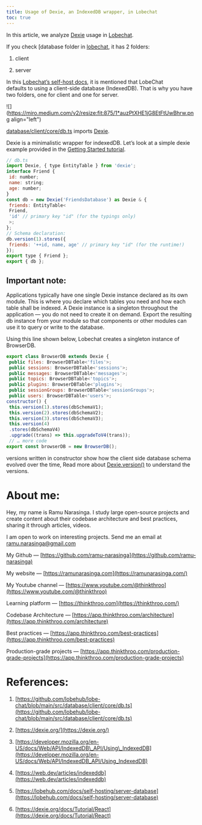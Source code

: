 ```yaml
---
title: Usage of Dexie, an IndexedDB wrapper, in Lobechat
toc: true
---
```


In this article, we analyze [Dexie](https://dexie.org/) usage in [Lobechat](https://github.com/lobehub/lobe-chat/blob/main/src/database/client/core/db.ts).

If you check \[database folder in [lobechat](https://github.com/lobehub/lobe-chat/tree/main/src/database), it has 2 folders:

1. client
    
2. server
    

In this [Lobechat’s self-host docs](https://lobehub.com/docs/self-hosting/server-database), it is mentioned that LobeChat  
defaults to using a client-side database (IndexedDB). That is why you have two folders, one for client and one for server.

![](https://miro.medium.com/v2/resize:fit:875/1*auzPtXHE1jG8EtFtUwBhrw.png align="left")

[database/client/core/db.ts](https://github.com/lobehub/lobe-chat/blob/main/src/database/client/core/db.ts) imports [Dexie](https://dexie.org/).

Dexie is a minimalistic wrapper for indexedDB. Let’s look at a simple dexie example provided in the [Getting Started tutorial](https://dexie.org/docs/Tutorial/React).

```javascript
// db.ts
import Dexie, { type EntityTable } from 'dexie';
interface Friend {
 id: number;
 name: string;
 age: number;
}
const db = new Dexie('FriendsDatabase') as Dexie & {
 friends: EntityTable<
 Friend,
 'id' // primary key "id" (for the typings only)
 >;
};
// Schema declaration:
db.version(1).stores({
 friends: '++id, name, age' // primary key "id" (for the runtime!)
});
export type { Friend };
export { db };
```

## **Important note:**

Applications typically have one single Dexie instance declared as its own module. This is where you declare which tables you need and how each table shall be indexed. A Dexie instance is a singleton throughout the  
application — you do not need to create it on demand. Export the resulting db instance from your module so that components or other modules can use it to query or write to the database.

Using this line shown below, Lobechat creates a singleton instance of BrowserDB.

```javascript
export class BrowserDB extends Dexie {
 public files: BrowserDBTable<'files'>;
 public sessions: BrowserDBTable<'sessions'>;
 public messages: BrowserDBTable<'messages'>;
 public topics: BrowserDBTable<'topics'>;
 public plugins: BrowserDBTable<'plugins'>;
 public sessionGroups: BrowserDBTable<'sessionGroups'>;
 public users: BrowserDBTable<'users'>;
constructor() {
 this.version(1).stores(dbSchemaV1);
 this.version(2).stores(dbSchemaV2);
 this.version(3).stores(dbSchemaV3);
 this.version(4)
 .stores(dbSchemaV4)
 .upgrade((trans) => this.upgradeToV4(trans));
 // … more code
export const browserDB = new BrowserDB();
```

versions written in constructor show how the client side database schema evolved over the time, Read more about [Dexie.version()](https://dexie.org/docs/Dexie/Dexie.version\(\)) to understand the versions.

# **About me:**

Hey, my name is Ramu Narasinga. I study large open-source projects and create content about their codebase architecture and best practices, sharing it through articles, videos.

I am open to work on interesting projects. Send me an email at ramu.narasinga@gmail.com

My Github — [https://github.com/ramu-narasinga](https://github.com/ramu-narasinga)

My website — [https://ramunarasinga.com](https://ramunarasinga.com/)

My Youtube channel — [https://www.youtube.com/@thinkthroo](https://www.youtube.com/@thinkthroo)

Learning platform — [https://thinkthroo.com](https://thinkthroo.com/)

Codebase Architecture — [https://app.thinkthroo.com/architecture](https://app.thinkthroo.com/architecture)

Best practices — [https://app.thinkthroo.com/best-practices](https://app.thinkthroo.com/best-practices)

Production-grade projects — [https://app.thinkthroo.com/production-grade-projects](https://app.thinkthroo.com/production-grade-projects)

# **References:**

1. [https://github.com/lobehub/lobe-chat/blob/main/src/database/client/core/db.ts](https://github.com/lobehub/lobe-chat/blob/main/src/database/client/core/db.ts)
    
2. [https://dexie.org/](https://dexie.org/)
    
3. [https://developer.mozilla.org/en-US/docs/Web/API/IndexedDB\_API/Using\_IndexedDB](https://developer.mozilla.org/en-US/docs/Web/API/IndexedDB_API/Using_IndexedDB)
    
4. [https://web.dev/articles/indexeddb](https://web.dev/articles/indexeddb)
    
5. [https://lobehub.com/docs/self-hosting/server-database](https://lobehub.com/docs/self-hosting/server-database)
    
6. [https://dexie.org/docs/Tutorial/React](https://dexie.org/docs/Tutorial/React)
